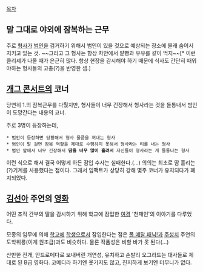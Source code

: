 [[목차]]
== 말 그대로 야외에 잠복하는 근무 ==
주로 [[형사]]가 [[범인]]을 검거하기 위해서 범인이 있을 것으로 예상되는 장소에 몰래 숨어서 지키고 있는 것. ~~그리고 그 형사는 항상 차안에서 팥빵과 우유를 같이 먹지~~[* 이런 클리셰가 나올 때가 은근히 많다. 항상 현장을 감시해야 하기 때문에 식사도 간단히 때워야하는 형사들의 고충(?)을 반영한 셈.]

== [[개그 콘서트]]의 코너 ==
당연히 1.의 잠복근무를 다뤘지만, 형사들이 너무 긴장해서 형사라는 것을 들통내서 범인이 도망간다는 내용의 코너.

주로 3명이 등장하는데,
 * 범인이 등장하면 당황해서 형사 물품을 꺼내는 형사
 * 범인이 말 걸면 잠복 역할을 제대로 수행하지 못해서 형사라는 티를 내는 형사
 * 범인 앞에서 너무 긴장해서 '''땀을 너무 많이 흘려서''' 자신들이 형사라는 게 들통나는 형사

이런 식으로 해서 결국 어떻게 하든 잠입 수사는 실패한다.(...)
의의는 최초로 땀 흘리는(?)기계를 사용했다는 점이다.
그래서 임팩트가 상당히 강해 몇주 코너가 유지되다가 폐지되었다.

== [[김선아]] 주연의 [[영화]] ==
어떤 조직 간부의 딸을 감시하기 위해 학교에 잠입한 [[여경]] '천재인'의 이야기를 다루었다.

모종의 임무에 의해 [[학교]]에 [[학생]]으로서 잠입한다는 점은 [[풀 메탈 패닉!]]과 [[주성치]] 주연의 도학위룡(이게 원조급)과도 비슷하다. 물론 작품성은 비할 바가 못 된다(…)

산만한 전개, 안드로메다로 보내버린 개연성, 유치하고 손발리 오그라드는 대사들로 제대로 된 B급 영화다. 코메디라 하기엔 웃기지도 않고, 진지하게 보기엔 터무니가 없다.
